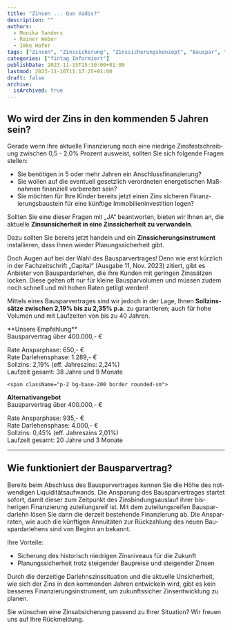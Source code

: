 ```yaml
---
title: "Zinsen ... Quo Vadis?"
description: ""
authors:
  - Monika Sanders
  - Rainer Weber
  - Imke Hofer
tags: ["Zinsen", "Zinssicherung", "Zinssicherungskonzept", "Bauspar", "Bausparvertrag"]
categories: ["fintag Informiert"]
publishDate: 2023-11-15T15:30:00+01:00
lastmod: 2023-11-16T11:17:25+01:00
draft: false
archive:
  isArchived: true
---
```


## Wo wird der Zins in den kommenden 5 Jahren sein?

Gerade wenn Ihre aktuelle Finanz&shy;ierung noch eine niedrige Zins&shy;fest&shy;schreib&shy;ung zwischen
0,5&nbsp;-&nbsp;2,0%&nbsp;Prozent ausweist, sollten Sie sich folgende Fragen stellen:

- Sie benötigen in 5 oder mehr Jahren ein An&shy;schluss&shy;finanz&shy;ierung?
- Sie wollen auf die eventuell gesetzlich verordneten energetischen Maß&shy;nahmen finanz&shy;iell
vor&shy;bereitet sein?
- Sie möchten für Ihre Kinder bereits jetzt einen Zins sicheren Finanz&shy;ierungs&shy;bau&shy;stein für
eine künftige Immobilien&shy;investition legen?

Sollten Sie eine dieser Fragen mit „JA“ beantworten, bieten wir Ihnen an, die aktuelle
**Zins&shy;unsicher&shy;heit in eine Zins&shy;sicher&shy;heit zu verwandeln**.

Dazu sollten Sie bereits jetzt handeln und ein **Zins&shy;sicherungs&shy;instrument** installieren,
dass Ihnen wieder Planungs&shy;sicherheit gibt.

Doch Augen auf bei der Wahl des Bau&shy;spar&shy;vertrages! Denn wie erst kürzlich in der Fach&shy;zeit&shy;schrift
„Capital“ (Ausgabe 11, Nov. 2023) zitiert, gibt es Anbieter von Bau&shy;spar&shy;darlehen, die ihre Kunden mit
geringen Zins&shy;sätzen locken. Diese gelten oft nur für kleine Bau&shy;spar&shy;volumen und müssen zudem noch
schnell und mit hohen Raten getilgt werden!

Mittels eines Bau&shy;spar&shy;vertrages sind wir jedoch in der Lage, Ihnen
**Soll&shy;zins&shy;sätze zwischen 2,19% bis zu 2,35% p.a.** zu garantieren; auch für hohe Volumen und mit
Lauf&shy;zeiten von bis zu 40 Jahren.

<div className="grid grid-rows-2 lg:grid-rows-1 lg:grid-cols-2 gap-8">
    <span className="p-2 bg-base-200 border rounded-sm">
**Unsere Empfehlung**<br/>
Bausparvertrag über 400.000,-  €

Rate Ansparphase: 650,- €<br/>
Rate Darlehensphase: 1.289,- €<br/>
Sollzins: 2,19% (eff. Jahreszins: 2,24%)<br/>
Laufzeit gesamt: 38 Jahre und 9 Monate
    </span>

    <span className="p-2 bg-base-200 border rounded-sm">
**Alternativangebot**<br/>
Bausparvertrag über 400.000,-  €

Rate Ansparphase: 935,- €<br/>
Rate Darlehensphase: 4.000,- €<br/>
Sollzins: 0,45% (eff. Jahreszins 2,01%)<br/>
Laufzeit gesamt: 20 Jahre und 3 Monate
    </span>
</div>

----

## Wie funktioniert der Bau&shy;spar&shy;vertrag?

Bereits beim Abschluss des Bau&shy;spar&shy;vertrages kennen Sie die Höhe des not&shy;wendigen
Liqui&shy;ditäts&shy;auf&shy;wands. Die An&shy;sparung des Bau&shy;spar&shy;vertrages startet sofort,
damit dieser zum Zeit&shy;punkt des Zins&shy;bindungs&shy;auslauf ihrer bis&shy;herigen Finanz&shy;ierung
zu&shy;teilungs&shy;reif ist. Mit dem zu&shy;teilungs&shy;reifen Bau&shy;spar&shy;darlehn lösen Sie
dann die derzeit bestehende Finanz&shy;ierung ab. Die Anspar&shy;raten, wie auch die künftigen Annuitäten zur
Rück&shy;zahlung des neuen Bau&shy;spar&shy;darlehens sind von Beginn an bekannt.

Ihre Vorteile:

- Sicherung des historisch niedrigen Zins&shy;niveaus für die Zukunft
- Planungs&shy;sicher&shy;heit trotz steigender Bau&shy;preise und steigender Zinsen

Durch die derzeitige Darlehns&shy;zins&shy;situation und die aktuelle Un&shy;sicher&shy;heit, wie sich der
Zins in den kommenden Jahren entwickeln wird, gibt es kein besseres Finanz&shy;ierungs&shy;instrument, um
zukunfts&shy;sicher Zins&shy;entwick&shy;lung zu planen.

Sie wünschen eine Zins&shy;ab&shy;sicher&shy;ung pas&shy;send zu Ihrer Situation? Wir freuen uns auf Ihre Rückmeldung.

<ContactBox subject='fintag Newsletter \"Zinsen ... Quo Vadis?\"' />
